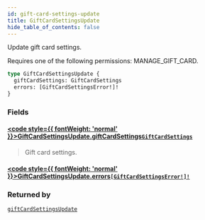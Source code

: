 ```yaml
---
id: gift-card-settings-update
title: GiftCardSettingsUpdate
hide_table_of_contents: false
---
```








Update gift card settings. 

Requires one of the following permissions: MANAGE_GIFT_CARD.

```graphql
type GiftCardSettingsUpdate {
  giftCardSettings: GiftCardSettings
  errors: [GiftCardSettingsError!]!
}
```


### Fields

#### [<code style={{ fontWeight: 'normal' }}>GiftCardSettingsUpdate.<b>giftCardSettings</b></code>](#)<Bullet />[`GiftCardSettings`](../../../developer/api-reference/objects/gift-card-settings) <Badge class="secondary" text="object"/>
> Gift card settings.
> 

#### [<code style={{ fontWeight: 'normal' }}>GiftCardSettingsUpdate.<b>errors</b></code>](#)<Bullet />[`[GiftCardSettingsError!]!`](../../../developer/api-reference/objects/gift-card-settings-error) <Badge class="secondary" text="non-null"/> <Badge class="secondary" text="object"/>
> 
> 



### Returned by

[`giftCardSettingsUpdate`](../../../developer/api-reference/mutations/gift-card-settings-update)  <Badge class="secondary" text="mutation"/>



